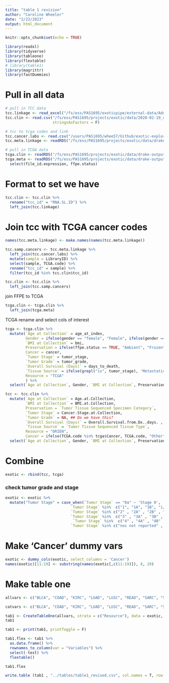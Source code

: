 ```yaml
---
title: "table 1 revision"
author: "Caroline Wheeler"
date: "2/23/2023"
output: html_document
---
```


```r
knitr::opts_chunk$set(echo = TRUE)

library(readxl)
library(tidyverse)
library(tableone)
library(flextable)
# library(table1)
library(magrittr)
library(fastDummies)
```

# Pull in all data
```r
# pull in TCC data
tcc.linkage <- read_excel("/fs/ess/PAS1695/exoticpipe/external-data/Additional Data_Spakowicz_SLids.xlsx")
tcc.clin <- read.csv("/fs/ess/PAS1695/projects/exotic/data/2020-02-19_clinical_aggregated.csv", 
                     stringsAsFactors = F)

# tcc to tcga codes and link
tcc.cancer.labs <- read.csv("/users/PAS1695/whee57/Github/exotic-exploratory/exploratory/data/members-of-TCGA-groups.csv")
tcc.meta.linkage <- readRDS("/fs/ess/PAS1695/projects/exotic/data/drake-output/2022-03-08/tcc.meta.linkage.RDS")

# pull in TCGA data
tcga.clin <- readRDS("/fs/ess/PAS1695/projects/exotic/data/drake-output/2022-03-08/tcga.clin.tum.RDS")
tcga.meta <- readRDS("/fs/ess/PAS1695/projects/exotic/data/drake-output/2022-03-08/tcga.meta.RDS") %>%
  select(file_id.expression, ffpe.status)
```

# Format to set we have
```r
tcc.clin <- tcc.clin %>%
  rename("tcc_id" = "RNA.SL.ID") %>%
  left_join(tcc.linkage) 
```

# Join tcc with TCGA cancer codes
```r
names(tcc.meta.linkage) <- make.names(names(tcc.meta.linkage))

tcc.samp.cancers <- tcc.meta.linkage %>%
  left_join(tcc.cancer.labs) %>%
  mutate(sample = LibraryID) %>%
  select(sample, TCGA.code) %>%
  rename("tcc_id" = sample) %>%
  filter(tcc_id %in% tcc.clin$tcc_id)

tcc.clin <- tcc.clin %>%
  left_join(tcc.samp.cancers)
```

join FFPE to TCGA
```r
tcga.clin <- tcga.clin %>%
  left_join(tcga.meta)
```


TCGA rename and select cols of interest
```r
tcga <- tcga.clin %>%
  mutate(`Age at Collection` = age_at_index,
         Gender = ifelse(gender == "female", "Female", ifelse(gender == "male", "Male", gender)),
         `BMI at Collection` = bmi,
         Preservation = ifelse(ffpe.status == TRUE, "Ambient", "Frozen"), # where is this info??
         Cancer = cancer,
         `Tumor Stage` = tumor_stage,
         `Tumor Grade` = tumor_grade,
         `Overall Survival (Days)` = days_to_death,
         `Tissue Source` = ifelse(grepl("iv", tumor_stage), 'Metastatic', 'Primary'),
         Resource = "TCGA"
         ) %>%
  select(`Age at Collection`, Gender, `BMI at Collection`, Preservation, Cancer, `Tumor Stage`, `Tumor Grade`, `Overall Survival (Days)`, `Tissue Source`, Resource)
```

```r
tcc <- tcc.clin %>%
  mutate(`Age at Collection` = Age.at.Collection,
         `BMI at Collection` = BMI.at.Collection,
         Preservation = `Tumor Tissue Sequenced Specimen Category`,
         `Tumor Stage` = Cancer.Stage.at.Collection,
         `Tumor Grade` = NA, ## Do we have this? 
         `Overall Survival (Days)` = Overall.Survival.from.Dx..days. ,
         `Tissue Source` = `Tumor Tissue Sequenced Tissue Type`,
         Resource = "ORIEN",
         Cancer = ifelse(TCGA.code %in% tcga$Cancer, TCGA.code, "Other")) %>%
  select(`Age at Collection`, Gender, `BMI at Collection`, Preservation, Cancer, `Tumor Stage`, `Tumor Grade`, `Overall Survival (Days)`, `Tissue Source`, Resource)
```

# Combine
```r
exotic <- rbind(tcc, tcga)
```

### check tumor grade and stage
```r

exotic <- exotic %>%
  mutate("Tumor Stage" = case_when(`Tumor Stage` == "0a" ~ 'Stage 0',
                             `Tumor Stage` %in%  c("1", "1A", "1B", "i/ii", "stage i", "stage ia" , "stage ib") ~ 'Stage 1',
                             `Tumor Stage` %in% c("2" , "2A" , "2B" , "2C" , "stage ii" , "stage iia", "stage iib", "stage iic")  ~ "Stage 2",
                             `Tumor Stage` %in%  c("3" , "3A" , "3B" , "3C" , "stage iii" , "stage iiia" , "stage iiib" , "stage iiic")  ~ "Stage 3",
                              `Tumor Stage` %in%  c("4" , "4A" , "4B" , "4C" , "stage iv" , "stage iva" , "stage ivb") ~ "Stage 4",
                             `Tumor Stage` %in% c("nos not reported" , "undeterm." , "99" , "88") ~ "NA"))
```


# Make 'Cancer' dummy vars
```r
exotic <- dummy_cols(exotic, select_columns = 'Cancer')
names(exotic)[11:19] <- substring(names(exotic[,c(11:19)]), 8, 20)
```

# Make table one 
```r
allvars <- c("BLCA", "COAD", "KIRC", "LUAD", "LUSC", "READ", "SARC", "SKCM", "Other", "Age at Collection", "Gender", "BMI at Collection", "Preservation", "Overall Survival (Days)", "Tissue Source", "Tumor Stage")

catvars <- c("BLCA", "COAD", "KIRC", "LUAD", "LUSC", "READ", "SARC", "SKCM", "Other", "Gender", "Preservation", "Tissue Source", "Tumor Stage")

tab1 <- CreateTableOne(allvars, strata = c("Resource"), data = exotic, factorVars = catvars)
tab1
```

```r
tab1 <- print(tab1, printToggle = F)

tab1.flex <- tab1 %>%
  as.data.frame() %>%
  rownames_to_column(var = "Variables") %>%
  select(-test) %>%
  flextable()

tab1.flex
```


```r
write.table (tab1 , "../tables/table1_revised.csv", col.names = T, row.names = F, append = T, sep=',')
```

